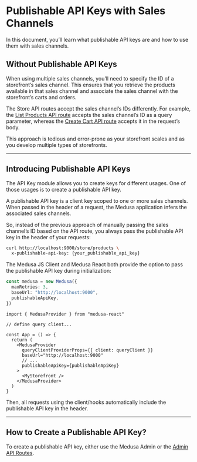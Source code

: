 
# Publishable API Keys with Sales Channels

In this document, you’ll learn what publishable API keys are and how to use them with sales channels.

## Without Publishable API Keys

When using multiple sales channels, you’ll need to specify the ID of a storefront’s sales channel. This ensures that you retrieve the products available in that sales channel and associate the sales channel with the storefront’s carts and orders.

The Store API routes accept the sales channel’s IDs differently. For example, the [List Products API route](https://docs.medusajs.com/api/store#products) accepts the sales channel’s ID as a query parameter, whereas the [Create Cart API route](https://docs.medusajs.com/api/store#carts_postcart) accepts it in the request’s body.

This approach is tedious and error-prone as your storefront scales and as you develop multiple types of storefronts.

---

## Introducing Publishable API Keys

The API Key module allows you to create keys for different usages. One of those usages is to create a publishable API key.

A publishable API key is a client key scoped to one or more sales channels. When passed in the header of a request, the Medusa application infers the associated sales channels.

So, instead of the previous approach of manually passing the sales channel’s ID based on the API route, you always pass the publishable API key in the header of your requests:

```bash
curl http://localhost:9000/store/products \
  x-publishable-api-key: {your_publishable_api_key}
```

The Medusa JS Client and Medusa React both provide the option to pass the publishable API key during initialization:

<Tabs groupId="client-id" isCodeTabs={true}>
  <TabItem label="JS Client" value="js-client">

  ```ts
  const medusa = new Medusa({
    maxRetries: 3,
    baseUrl: "http://localhost:9000",
    publishableApiKey,
  })
  ```

  </TabItem>
  <TabItem label="Medusa React" value="medusa-react">

  ```tsx
  import { MedusaProvider } from "medusa-react"

  // define query client...

  const App = () => {
    return (
      <MedusaProvider
        queryClientProviderProps={{ client: queryClient }}
        baseUrl="http://localhost:9000"
        // ...
        publishableApiKey={publishableApiKey}
      >
        <MyStorefront />
      </MedusaProvider>
    )
  }
  ```

  </TabItem>
</Tabs>

Then, all requests using the client/hooks automatically include the publishable API key in the header.

---

## How to Create a Publishable API Key?

To create a publishable API key, either use the Medusa Admin or the [Admin API Routes](https://docs.medusajs.com/api/admin#publishable-api-keys).
